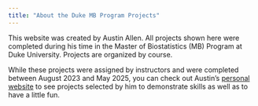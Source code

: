 ```yaml
---
title: "About the Duke MB Program Projects"
---
```


This website was created by Austin Allen. All projects shown here were completed during his time in the Master of Biostatistics (MB) Program at Duke University. Projects are organized by course. 

While these projects were assigned by instructors and were completed between August 2023 and May 2025, you can check out Austin's [personal website](austindallen.com) to see projects selected by him to demonstrate skills as well as to have a little fun. 

